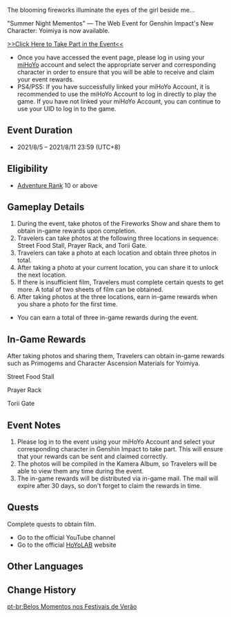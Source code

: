{{EventTabs}}
{{Event
|name              = Summer Night Mementos
|image             = Summer Night Mementos.png
|type              = Web
|time_known        = yes
|time_start        = 2021-08-05 12:00:00
|time_start_offset = GMT+8
|time_end          = 2021-08-11 23:59:59
|time_end_offset   = GMT+8
|link              = https://www.hoyolab.com/article/640969
|link2             = https://webstatic-sea.mihoyo.com/ys/event/e20210805-yoimiya/index.html
|link2name         = Event Page
}}
The blooming fireworks illuminate the eyes of the girl beside me...

"Summer Night Mementos" &mdash; The Web Event for Genshin Impact's New Character: Yoimiya is now available.

[https://webstatic-sea.mihoyo.com/ys/event/e20210805-yoimiya/index.html >>Click Here to Take Part in the Event<<]
*Once you have accessed the event page, please log in using your [[miHoYo]] account and select the appropriate server and corresponding character in order to ensure that you will be able to receive and claim your event rewards.
*PS4/PS5: If you have successfully linked your miHoYo Account, it is recommended to use the miHoYo Account to log in directly to play the game. If you have not linked your miHoYo Account, you can continue to use your UID to log in to the game.

==Event Duration==
* 2021/8/5 – 2021/8/11 23:59 (UTC+8)

==Eligibility==
* [[Adventure Rank]] 10 or above

==Gameplay Details==
# During the event, take photos of the Fireworks Show and share them to obtain in-game rewards upon completion.
# Travelers can take photos at the following three locations in sequence: Street Food Stall, Prayer Rack, and Torii Gate.
# Travelers can take a photo at each location and obtain three photos in total.
# After taking a photo at your current location, you can share it to unlock the next location.
# If there is insufficient film, Travelers must complete certain quests to get more. A total of two sheets of film can be obtained.
# After taking photos at the three locations, earn in-game rewards when you share a photo for the first time.
* You can earn a total of three in-game rewards during the event.

==In-Game Rewards==
After taking photos and sharing them, Travelers can obtain in-game rewards such as Primogems and Character Ascension Materials for Yoimiya.

;Street Food Stall
{{Card|Primogem|10}}{{Card|Agnidus Agate Fragment|1}}{{Card|Mora|5,000}}
;Prayer Rack
{{Card|Primogem|10}}{{Card|Agnidus Agate Fragment|1}}{{Card|Mora|5,000}}
;Torii Gate
{{Card|Primogem|20}}{{Card|Agnidus Agate Fragment|1}}{{Card|Mora|10,000}}

==Event Notes==
# Please log in to the event using your miHoYo Account and select your corresponding character in Genshin Impact to take part. This will ensure that your rewards can be sent and claimed correctly.
# The photos will be compiled in the Kamera Album, so Travelers will be able to view them any time during the event.
# The in-game rewards will be distributed via in-game mail. The mail will expire after 30 days, so don't forget to claim the rewards in time.

==Quests==
Complete quests to obtain film.
*Go to the official YouTube channel
*Go to the official [[HoYoLAB]] website

==Other Languages==
{{Other Languages|default_hidden = 1
|en      = Summer Night Mementos
|zhs     = 夏祭留影
|zhs_rm  = Xiàjì Liúyǐng
|zht     = 夏祭留影
|zht_rm  = Xiàjì Liúyǐng
|ja      = 夏祭りの記念写真
|ja_rm   = Natsu Matsuri no Kinen Shashin{{Assumed}}
|ko      = 여름 {{tt|축제|祝祭}} {{tt|기념촬영|紀念撮影}}
|ko_rm   = Yeoreum Chukjje Ginyeomchwaryeong
|es      = Recuerdos de la Noche de Verano
|fr      = Souvenirs du festival d'été
|ru      = Воспоминания в летнюю ночь
|th      = ภาพทรงจำแห่งเทศกาลฤดูร้อน
|th_rm   = Phapho Trong Cham Haeng Thetkan Ridu Ron
|vi      = Ký Ức Đêm Hè
|de      = Sommerfestbilder
|id      = Memori Malam Musim Panas
|pt      = Belos Momentos nos Festivais de Verão
}}

==Change History==
{{Change History|2.0}}

[[pt-br:Belos Momentos nos Festivais de Verão]]